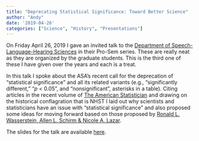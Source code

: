 ```yaml
---
title: "Deprecating Statistical Significance: Toward Better Science"
author: "Andy"
date: '2019-04-26'
categories: ["Science", "History", "Presentations"]
---
```



On Friday April 26, 2019 I gave an invited talk to the [Department of Speech-Language-Hearing Sciences](https://cla.umn.edu/slhs) in their Pro-Sem series. These are really neat as they are organized by the graduate students. This is the third one of these I have given over the years and each is a treat.

In this talk I spoke about the ASA's recent call for the deprecation of "statistical significance" and all its related variants (e.g., "significantly different," "*p* < 0.05", and "nonsignificant", asterisks in a table). Citing articles in the recent volume of [The American Statistician](https://www.tandfonline.com/toc/utas20/73/sup1) and drawing on the historical conflagration that is NHST I laid out why scientists and statisticians have an issue with "statistical significance" and also proposed some ideas for moving forward based on those proposed by [Ronald L. Wasserstein, Allen L. Schirm & Nicole A. Lazar](https://www.tandfonline.com/doi/full/10.1080/00031305.2019.1583913).

The slides for the talk are available [here](https://github.com/zief0002/website/raw/master/public/files/2019-slhs-prosem.pdf).